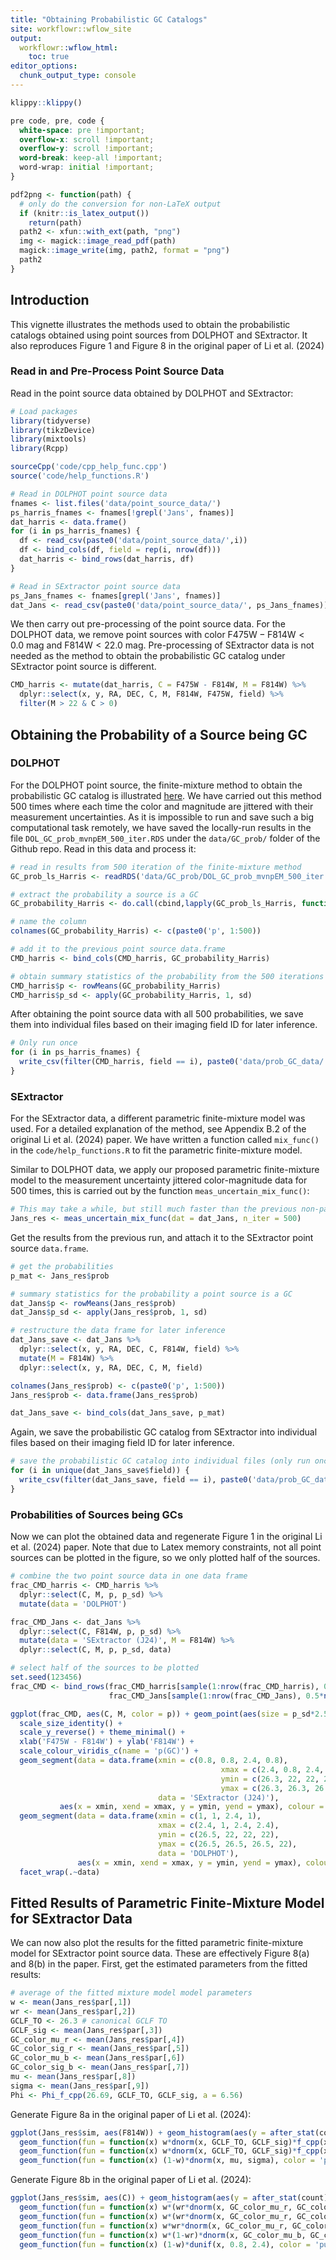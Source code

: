 ```yaml
---
title: "Obtaining Probabilistic GC Catalogs"
site: workflowr::wflow_site
output:
  workflowr::wflow_html:
    toc: true
editor_options:
  chunk_output_type: console
---
```


```r
klippy::klippy()
```

```css
pre code, pre, code {
  white-space: pre !important;
  overflow-x: scroll !important;
  overflow-y: scroll !important;
  word-break: keep-all !important;
  word-wrap: initial !important;
}
```

```r
pdf2png <- function(path) {
  # only do the conversion for non-LaTeX output
  if (knitr::is_latex_output())
    return(path)
  path2 <- xfun::with_ext(path, "png")
  img <- magick::image_read_pdf(path)
  magick::image_write(img, path2, format = "png")
  path2
}
```

## Introduction

This vignette illustrates the methods used to obtain the probabilistic catalogs obtained using point sources from DOLPHOT and SExtractor. It also reproduces Figure 1 and Figure 8 in the original paper of Li et al. (2024)

### Read in and Pre-Process Point Source Data

Read in the point source data obtained by DOLPHOT and SExtractor:

```r
# Load packages
library(tidyverse)
library(tikzDevice)
library(mixtools)
library(Rcpp)

sourceCpp('code/cpp_help_func.cpp')
source('code/help_functions.R')

# Read in DOLPHOT point source data
fnames <- list.files('data/point_source_data/')
ps_harris_fnames <- fnames[!grepl('Jans', fnames)]
dat_harris <- data.frame()
for (i in ps_harris_fnames) {
  df <- read_csv(paste0('data/point_source_data/',i))
  df <- bind_cols(df, field = rep(i, nrow(df)))
  dat_harris <- bind_rows(dat_harris, df)
}

# Read in SExtractor point source data
ps_Jans_fnames <- fnames[grepl('Jans', fnames)]
dat_Jans <- read_csv(paste0('data/point_source_data/', ps_Jans_fnames))

```

We then carry out pre-processing of the point source data. For the DOLPHOT data, we remove point sources with color $\mathrm{F475W} - \mathrm{F814W} < 0.0~\mathrm{mag}$ and $\mathrm{F814W} < 22.0~\mathrm{mag}$. Pre-processing of SExtractor data is not needed as the method to obtain the probabilistic GC catalog under SExtractor point source is different.

```r
CMD_harris <- mutate(dat_harris, C = F475W - F814W, M = F814W) %>%
  dplyr::select(x, y, RA, DEC, C, M, F814W, F475W, field) %>%
  filter(M > 22 & C > 0)
```

## Obtaining the Probability of a Source being GC

### DOLPHOT

For the DOLPHOT point source, the finite-mixture method to obtain the probabilistic GC catalog is illustrated [here](GC_prob.html). We have carried out this method 500 times where each time the color and magnitude are jittered with their measurement uncertainties. As it is impossible to run and save such a big computational task remotely, we have saved the locally-run results in the file `DOL_GC_prob_mvnpEM_500_iter.RDS` under the `data/GC_prob/` folder of the Github repo. Read in this data and process it:

```r
# read in results from 500 iteration of the finite-mixture method
GC_prob_ls_Harris <- readRDS('data/GC_prob/DOL_GC_prob_mvnpEM_500_iter.RDS')

# extract the probability a source is a GC
GC_probability_Harris <- do.call(cbind,lapply(GC_prob_ls_Harris, function(x) x$posterior[, which.max(x$lambdahat)]))

# name the column
colnames(GC_probability_Harris) <- c(paste0('p', 1:500))

# add it to the previous point source data.frame
CMD_harris <- bind_cols(CMD_harris, GC_probability_Harris)

# obtain summary statistics of the probability from the 500 iterations
CMD_harris$p <- rowMeans(GC_probability_Harris)
CMD_harris$p_sd <- apply(GC_probability_Harris, 1, sd)
```

After obtaining the point source data with all 500 probabilities, we save them into individual files based on their imaging field ID for later inference.

```r
# Only run once
for (i in ps_harris_fnames) {
  write_csv(filter(CMD_harris, field == i), paste0('data/prob_GC_data/',unlist(strsplit(i, split = '.', fixed = T))[1],'_pGC.csv'))
}
```


### SExtractor

For the SExtractor data, a different parametric finite-mixture model was used. For a detailed explanation of the method, see Appendix B.2 of the original Li et al. (2024) paper. We have written a function called `mix_func()` in the `code/help_functions.R` to fit the parametric finite-mixture model.

Similar to DOLPHOT data, we apply our proposed parametric finite-mixture model to the measurement uncertainty jittered color-magnitude data for 500 times, this is carried out by the function `meas_uncertain_mix_func()`:

```r
# This may take a while, but still much faster than the previous non-parametric finite mixture model used for DOLPHOT
Jans_res <- meas_uncertain_mix_func(dat = dat_Jans, n_iter = 500)
```

Get the results from the previous run, and attach it to the SExtractor point source `data.frame`.

```r
# get the probabilities
p_mat <- Jans_res$prob

# summary statistics for the probability a point source is a GC
dat_Jans$p <- rowMeans(Jans_res$prob)
dat_Jans$p_sd <- apply(Jans_res$prob, 1, sd)

# restructure the data frame for later inference
dat_Jans_save <- dat_Jans %>%
  dplyr::select(x, y, RA, DEC, C, F814W, field) %>%
  mutate(M = F814W) %>%
  dplyr::select(x, y, RA, DEC, C, M, field)

colnames(Jans_res$prob) <- c(paste0('p', 1:500))
Jans_res$prob <- data.frame(Jans_res$prob)

dat_Jans_save <- bind_cols(dat_Jans_save, p_mat)
```

Again, we save the probabilistic GC catalog from SExtractor into individual files based on their imaging field ID for later inference.

```r
# save the probabilistic GC catalog into individual files (only run once)
for (i in unique(dat_Jans_save$field)) {
  write_csv(filter(dat_Jans_save, field == i), paste0('data/prob_GC_data/', i,'_pGC_Jans.csv'))
}
```

### Probabilities of Sources being GCs

Now we can plot the obtained data and regenerate Figure 1 in the original Li et al. (2024) paper. Note that due to Latex memory constraints, not all point sources can be plotted in the figure, so we only plotted half of the sources.

```r
# combine the two point source data in one data frame
frac_CMD_harris <- CMD_harris %>%
  dplyr::select(C, M, p, p_sd) %>%
  mutate(data = 'DOLPHOT')

frac_CMD_Jans <- dat_Jans %>%
  dplyr::select(C, F814W, p, p_sd) %>%
  mutate(data = 'SExtractor (J24)', M = F814W) %>%
  dplyr::select(C, M, p, p_sd, data)

# select half of the sources to be plotted
set.seed(123456)
frac_CMD <- bind_rows(frac_CMD_harris[sample(1:nrow(frac_CMD_harris), 0.5*nrow(frac_CMD_harris), replace = F),],
                      frac_CMD_Jans[sample(1:nrow(frac_CMD_Jans), 0.5*nrow(frac_CMD_Jans), replace = F),])

ggplot(frac_CMD, aes(C, M, color = p)) + geom_point(aes(size = p_sd*2.5)) +
  scale_size_identity() +
  scale_y_reverse() + theme_minimal() +
  xlab('F475W - F814W') + ylab('F814W') +
  scale_colour_viridis_c(name = 'p(GC)') + 
  geom_segment(data = data.frame(xmin = c(0.8, 0.8, 2.4, 0.8), 
                                               xmax = c(2.4, 0.8, 2.4, 2.4), 
                                               ymin = c(26.3, 22, 22, 22), 
                                               ymax = c(26.3, 26.3, 26.3, 22),
                                 data = 'SExtractor (J24)'), 
           aes(x = xmin, xend = xmax, y = ymin, yend = ymax), colour = 'red') +
  geom_segment(data = data.frame(xmin = c(1, 1, 2.4, 1), 
                                 xmax = c(2.4, 1, 2.4, 2.4), 
                                 ymin = c(26.5, 22, 22, 22), 
                                 ymax = c(26.5, 26.5, 26.5, 22),
                                 data = 'DOLPHOT'), 
               aes(x = xmin, xend = xmax, y = ymin, yend = ymax), colour = 'red') +
  facet_wrap(.~data)
```

## Fitted Results of Parametric Finite-Mixture Model for SExtractor Data

We can now also plot the results for the fitted parametric finite-mixture model for SExtractor point source data. These are effectively Figure 8(a) and 8(b) in the paper. First, get the estimated parameters from the fitted results:

```r
# average of the fitted mixture model model parameters
w <- mean(Jans_res$par[,1])
wr <- mean(Jans_res$par[,2])
GCLF_TO <- 26.3 # canonical GCLF TO
GCLF_sig <- mean(Jans_res$par[,3])
GC_color_mu_r <- mean(Jans_res$par[,4])
GC_color_sig_r <- mean(Jans_res$par[,5])
GC_color_mu_b <- mean(Jans_res$par[,6])
GC_color_sig_b <- mean(Jans_res$par[,7])
mu <- mean(Jans_res$par[,8])
sigma <- mean(Jans_res$par[,9])
Phi <- Phi_f_cpp(26.69, GCLF_TO, GCLF_sig, a = 6.56)
```

Generate Figure 8a in the original paper of Li et al. (2024):

```r
ggplot(Jans_res$sim, aes(F814W)) + geom_histogram(aes(y = after_stat(count)/sum(count)/.05253/2),breaks = seq(22, 27.2, length = 50), alpha = 0.5) +
  geom_function(fun = function(x) w*dnorm(x, GCLF_TO, GCLF_sig)*f_cpp(x, 26.69, 6.56)/Phi + (1-w)*dnorm(x, mu, sigma)) +
  geom_function(fun = function(x) w*dnorm(x, GCLF_TO, GCLF_sig)*f_cpp(x, 26.69, 6.56)/Phi, color = "#EBCC2A") +
  geom_function(fun = function(x) (1-w)*dnorm(x, mu, sigma), color = 'purple') + ylab('Density') + theme_minimal() 
```

Generate Figure 8b in the original paper of Li et al. (2024):

```r
ggplot(Jans_res$sim, aes(C)) + geom_histogram(aes(y = after_stat(count)/sum(count)/0.032),breaks = seq(0.8, 2.4, length = 50), alpha = 0.5) +
  geom_function(fun = function(x) w*(wr*dnorm(x, GC_color_mu_r, GC_color_sig_r) + (1-wr)*dnorm(x, GC_color_mu_b, GC_color_sig_b)) + (1-w)*dunif(x, 0.8, 2.4)) +
  geom_function(fun = function(x) w*(wr*dnorm(x, GC_color_mu_r, GC_color_sig_r) + (1-wr)*dnorm(x, GC_color_mu_b, GC_color_sig_b)), color = "#EBCC2A") +
  geom_function(fun = function(x) w*wr*dnorm(x, GC_color_mu_r, GC_color_sig_r), color = '#3B9AB2') +
  geom_function(fun = function(x) w*(1-wr)*dnorm(x, GC_color_mu_b, GC_color_sig_b), color = "#FF0000") +
  geom_function(fun = function(x) (1-w)*dunif(x, 0.8, 2.4), color = 'purple') + ylab('Density') + theme_minimal() + xlab('F475W - F814W')
```










